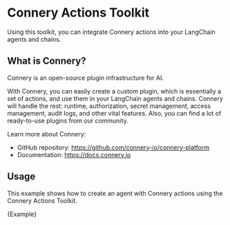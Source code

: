 
# Connery Actions Toolkit

Using this toolkit, you can integrate Connery actions into your LangChain agents and chains.

## What is Connery?

Connery is an open-source plugin infrastructure for AI.

With Connery, you can easily create a custom plugin, which is essentially a set of actions, and use them in your LangChain agents and chains.
Connery will handle the rest: runtime, authorization, secret management, access management, audit logs, and other vital features.
Also, you can find a lot of ready-to-use plugins from our community.

Learn more about Connery:

- GitHub repository: https://github.com/connery-io/connery-platform
- Documentation: https://docs.connery.io

## Usage

This example shows how to create an agent with Connery actions using the Connery Actions Toolkit.

<CodeBlock language="typescript">{Example}</CodeBlock>
